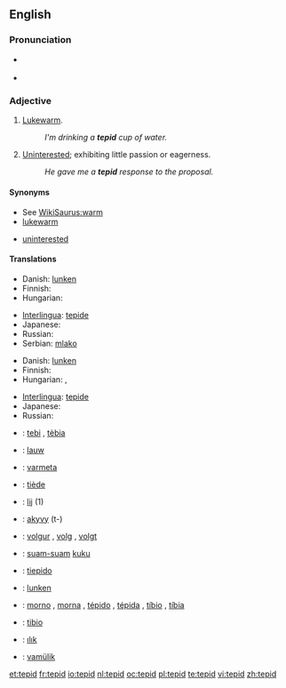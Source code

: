 ==English==

===Pronunciation===
* {{a|UK}} {{IPA|/ˈte.pɪd/}}
* {{audio|en-us-tepid.ogg|Audio (US)}}

===Adjective===
{{en-adj|-}}

# [[lukewarm|Lukewarm]].
#: ''I'm drinking a '''tepid''' cup of water.''
# [[uninterested|Uninterested]]; exhibiting little passion or eagerness.
#: ''He gave me a '''tepid''' response to the proposal.''

====Synonyms====
* See [[WikiSaurus:warm]]
* [[lukewarm]]
* {{sense|exhibiting little passion}} [[uninterested]]

====Translations====
{{trans-top|lukewarm}}
*Danish: [[lunken]]
*Finnish: {{t-|fi|haalea}}
*Hungarian: {{t+|hu|langyos}}
{{trans-mid}}
*[[Interlingua]]: [[tepide]]
*Japanese: {{t|ja|ぬるい|tr=nurui|sc=Jpan}}
*Russian: {{t+|ru|тепловатый|tr=t'eplovátyj|sc=Cyrl}}
*Serbian: [[mlako]] {{n}}
{{trans-bottom}}

{{trans-top|uninterested}}
*Danish: [[lunken]]
*Finnish: {{t-|fi|viileä}}
*Hungarian: {{t+|hu|langyos}}, {{t-|hu|lagymatag}}
{{trans-mid}}
*[[Interlingua]]: [[tepide]]
* Japanese: {{t|ja|冷めた|tr=sameta|sc=Jpan}}
*Russian: {{t|ru|прохладный|tr=proχládnyj|sc=Cyrl}}
{{trans-bottom}}

{{checktrans-top}}
*{{ttbc|Catalan}}: [[tebi]] {{m}}, [[tèbia]] {{f}}
*{{ttbc|Dutch}}: [[lauw]]
*{{ttbc|Esperanto}}: [[varmeta]]
*{{ttbc|French}}: [[tiède]] {{m|f}}
*{{ttbc|West Frisian}}: [[lij]] (1)
*{{ttbc|Guaraní}}: [[akyvy]] (t-)
*{{ttbc|Icelandic}}: [[volgur]] {{m}}, [[volg]] {{f}}, [[volgt]] {{n}}
*{{ttbc|Indonesian}}: [[suam-suam]] [[kuku]]
*{{ttbc|Italian}}: [[tiepido]]
{{checktrans-mid}}
*{{ttbc|Norwegian}}: [[lunken]]
*{{ttbc|Portuguese}}: [[morno]] {{m}}, [[morna]] {{f}}, [[tépido]] {{m}}, [[tépida]] {{f}}, [[tíbio]] {{m}}, [[tíbia]] {{f}}
*{{ttbc|Spanish}}: [[tibio]]
*{{ttbc|Turkish}}: [[ılık]]
*{{ttbc|Volapük}}: [[vamülik]]
{{checktrans-bottom}}

[[et:tepid]]
[[fr:tepid]]
[[io:tepid]]
[[nl:tepid]]
[[oc:tepid]]
[[pl:tepid]]
[[te:tepid]]
[[vi:tepid]]
[[zh:tepid]]